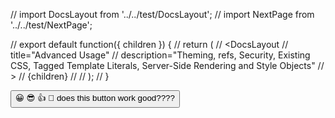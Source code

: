// import DocsLayout from '../../test/DocsLayout';
// import NextPage from '../../test/NextPage';

// export default function({ children }) {
// return (
// <DocsLayout
// title="Advanced Usage"
// description="Theming, refs, Security, Existing CSS, Tagged Template Literals, Server-Side Rendering and Style Objects"
// >
// {children}
// <DocsLayout />
// );
// }


<div>
  <Markdown />
  <Button>
    <span role="img" aria-label="so cool">
      😀 😎 👍 💯
    </span>
    does this button work good????
  </Button>
</div>

<NextPage href="/docs/api" title="API Reference" />
